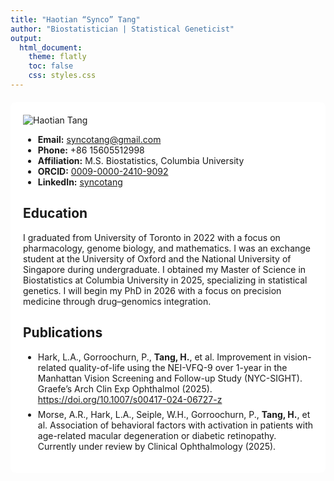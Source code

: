 ```yaml
---
title: "Haotian “Synco” Tang"
author: "Biostatistician | Statistical Geneticist"
output:
  html_document:
    theme: flatly
    toc: false
    css: styles.css  
---
```



```{=html}

<div class="container" style="
     margin-left: 0px;
     margin-top: 20px;
     margin-bottom: 40px;
     background-color: rgba(255,255,255,0.9);
     padding: 20px;
     border-radius: 8px;
   ">

  <div class="row">
    <!-- PHOTO & CONTACTS -->
    <div class="col-md-3 text-left">
      <img src="profile.jpg"
           alt="Haotian Tang"
           class="img-fluid rounded-circle mb-3">
      <ul class="list-unstyled">
        <li><strong>Email:</strong>
            <a href="mailto:syncotang@gmail.com">
              syncotang@gmail.com
            </a>
        </li>
        <li><strong>Phone:</strong> +86 15605512998</li>
        <li><strong>Affiliation:</strong>
            M.S. Biostatistics, Columbia University
        </li>
        <li><strong>ORCID:</strong>
            <a href="https://orcid.org/0009-0000-2410-9092" target="_blank">
              0009-0000-2410-9092
            </a>
        </li>
        <li><strong>LinkedIn:</strong>
            <a href="https://www.linkedin.com/in/syncotang/" target="_blank">
              syncotang
            </a>
        </li>
      </ul>
    </div>


  <!-- Education section -->
  <h2>Education</h2>
  <p>
    I graduated from University of Toronto in 2022 with a focus on pharmacology, genome biology, and mathematics. I was an exchange student at the University of Oxford and the National University of Singapore during undergraduate.  
    I obtained my Master of Science in Biostatistics at Columbia University in 2025, specializing in statistical genetics.  
    I will begin my PhD in 2026 with a focus on precision medicine through drug–genomics integration.
  </p>

  <!-- Publications section -->
  <h2>Publications</h2>
  <ul class="list-unstyled">
    <li>
      Hark, L.A., Gorroochurn, P., <strong>Tang, H.</strong>, et al.  
      Improvement in vision-related quality-of-life using the NEI-VFQ-9 over 1-year  
      in the Manhattan Vision Screening and Follow-up Study (NYC-SIGHT).  
      Graefe’s Arch Clin Exp Ophthalmol (2025).  
  <a href="https://doi.org/10.1007/s00417-024-06727-z" target="_blank">
  https://doi.org/10.1007/s00417-024-06727-z
</a>
    </li>
    <li style="margin-top:0.5em;">
      Morse, A.R., Hark, L.A., Seiple, W.H., Gorroochurn, P., <strong>Tang, H.</strong>, et al.  
      Association of behavioral factors with activation in patients with age-related  
      macular degeneration or diabetic retinopathy. Currently under review by  
      Clinical Ophthalmology (2025).
    </li>
  </ul>
</div>
  </div>

</div>


 
```



